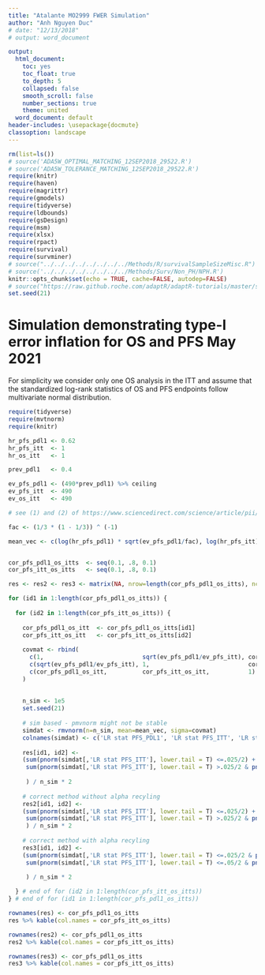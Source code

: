 ---
title: "Atalante MO2999 FWER Simulation"
author: "Anh Nguyen Duc"
# date: "12/13/2018"
# output: word_document

output:
  html_document:
    toc: yes
    toc_float: true
    to_depth: 5
    collapsed: false
    smooth_scroll: false
    number_sections: true
    theme: united
  word_document: default
header-includes: \usepackage{docmute}
classoption: landscape
---

```{r,echo=F,message=F,warning=F}
rm(list=ls())
# source('ADA5W_OPTIMAL_MATCHING_12SEP2018_29522.R')
# source('ADA5W_TOLERANCE_MATCHING_12SEP2018_29522.R')
require(knitr)
require(haven)
require(magrittr)
require(gmodels)
require(tidyverse)
require(ldbounds)
require(gsDesign)
require(msm)
require(xlsx)
require(rpact)
require(survival)
require(survminer)
# source("../../../../../../../../Methods/R/survivalSampleSizeMisc.R")
# source('../../../../../../../../Methods/Surv/Non_PH/NPH.R')
knitr::opts_chunk$set(echo = TRUE, cache=FALSE, autodep=FALSE)
# source("https://raw.github.roche.com/adaptR/adaptR-tutorials/master/simpleBoundarySummary.R")
set.seed(21)
```



# Simulation demonstrating type-I error inflation for OS and PFS May 2021

For simplicity we consider only one OS analysis in the ITT and assume that the standardized log-rank statistics of OS and PFS endpoints follow multivariate normal distribution.

```{r,echo=T,message=F,warning=F}
require(tidyverse)
require(mvtnorm)
require(knitr)

hr_pfs_pdl1 <- 0.62
hr_pfs_itt  <- 1
hr_os_itt   <- 1

prev_pdl1   <- 0.4

ev_pfs_pdl1 <- (490*prev_pdl1) %>% ceiling
ev_pfs_itt  <- 490
ev_os_itt   <- 490

# see (1) and (2) of https://www.sciencedirect.com/science/article/pii/S155171442030327X#! or Chapter 3 of Group Sequential Methods with Applications to Clinical Trials. Christopher Jennison and Bruce W. Turnbull.

fac <- (1/3 * (1 - 1/3)) ^ (-1)

mean_vec <- c(log(hr_pfs_pdl1) * sqrt(ev_pfs_pdl1/fac), log(hr_pfs_itt) * sqrt(ev_pfs_itt/fac), log(hr_os_itt) * sqrt(ev_os_itt/fac))


cor_pfs_pdl1_os_itts  <- seq(0.1, .8, 0.1)
cor_pfs_itt_os_itts   <- seq(0.1, .8, 0.1)

res <- res2 <- res3 <- matrix(NA, nrow=length(cor_pfs_pdl1_os_itts), ncol=length(cor_pfs_itt_os_itts))

for (id1 in 1:length(cor_pfs_pdl1_os_itts)) {
  
  for (id2 in 1:length(cor_pfs_itt_os_itts)) {
    
    cor_pfs_pdl1_os_itt  <- cor_pfs_pdl1_os_itts[id1]
    cor_pfs_itt_os_itt   <- cor_pfs_itt_os_itts[id2]
    
    covmat <- rbind(
      c(1,                            sqrt(ev_pfs_pdl1/ev_pfs_itt), cor_pfs_pdl1_os_itt),
      c(sqrt(ev_pfs_pdl1/ev_pfs_itt), 1,                            cor_pfs_itt_os_itt ),
      c(cor_pfs_pdl1_os_itt,          cor_pfs_itt_os_itt,           1)
    )
    
    
    n_sim <- 1e5
    set.seed(21)
    
    # sim based - pmvnorm might not be stable
    simdat <- rmvnorm(n=n_sim, mean=mean_vec, sigma=covmat)
    colnames(simdat) <- c('LR stat PFS_PDL1', 'LR stat PFS_ITT', 'LR stat OS_ITT')
    
    res[id1, id2] <-
    (sum(pnorm(simdat[,'LR stat PFS_ITT'], lower.tail = T) <=.025/2) +  
     sum(pnorm(simdat[,'LR stat PFS_ITT'], lower.tail = T) >.025/2 & pnorm(simdat[,'LR stat PFS_PDL1'], lower.tail = T) <=.025/2 & pnorm(simdat[,'LR stat OS_ITT'], lower.tail = T) <=.05/2)
     
     ) / n_sim * 2
    
    # correct method without alpha recyling
    res2[id1, id2] <-
    (sum(pnorm(simdat[,'LR stat PFS_ITT'], lower.tail = T) <=.025/2) +  
     sum(pnorm(simdat[,'LR stat PFS_ITT'], lower.tail = T) >.025/2 & pnorm(simdat[,'LR stat PFS_PDL1'], lower.tail = T) <=.025/2 & pnorm(simdat[,'LR stat OS_ITT'], lower.tail = T) <=.025/2) 
     ) / n_sim * 2    
    
    # correct method with alpha recyling 
    res3[id1, id2] <-
    (sum(pnorm(simdat[,'LR stat PFS_ITT'], lower.tail = T) <=.025/2 & pnorm(simdat[,'LR stat PFS_PDL1'], lower.tail = T) >.025/2) +
     sum(pnorm(simdat[,'LR stat PFS_ITT'], lower.tail = T) <=.05/2 & pnorm(simdat[,'LR stat PFS_PDL1'], lower.tail = T) <=.025/2) 

     ) / n_sim * 2
   
  } # end of for (id2 in 1:length(cor_pfs_itt_os_itts))
} # end of for (id1 in 1:length(cor_pfs_pdl1_os_itts)) 

rownames(res) <- cor_pfs_pdl1_os_itts
res %>% kable(col.names = cor_pfs_itt_os_itts)

rownames(res2) <- cor_pfs_pdl1_os_itts
res2 %>% kable(col.names = cor_pfs_itt_os_itts)

rownames(res3) <- cor_pfs_pdl1_os_itts
res3 %>% kable(col.names = cor_pfs_itt_os_itts)
```